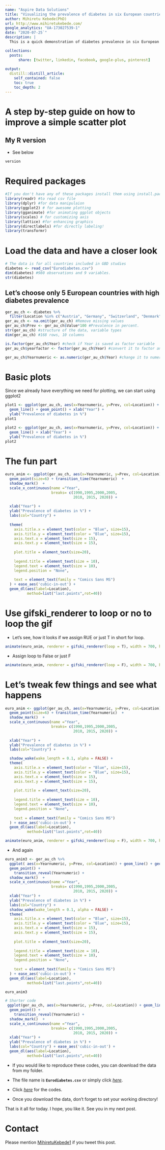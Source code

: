 ```yaml
---
name: "Aspire Data Solutions"
title: "Visualizing the prevalence of diabetes in six European countries, 1990-2017"
author: Mihiretu Kebede(PhD)
url: http://www.mihiretukebede.com/ 
google_analytics: "UA-173027539-1"
date: "2020-07-25`"
description: |
  This is a quick demonstration of diabetes prevalence in six European countries. The data are from the the Institute of Health Metrics and Evaluation (IHME).  

collections:
  posts:
      share: [twitter, linkedin, facebook, google-plus, pinterest]
      
output:
  distill::distill_article:
    self_contained: false
    toc: true
    toc_depth: 2
---
```


<link rel="stylesheet" href="styles.css" type="text/css">

# A step by-step guide on how to improve a simple scatter plot 

## My R version
- See below 

```r
version
```

# Required packages
```r
#If you don't have any of these packages install them using install.packages("pakage)
library(readr) #to read csv file
library(dplyr) #for data manipulaion 
library(ggplot2) # for awesome plotting
library(gganimate) #for animating ggplot objects
library(scales) # for customizing axis 
library(lattice) #for enhancing graphics
library(directlabels) #for directly labeling!
library(transformr)
```

# Load the data and have a closer look 

```r
# The data is for all countries included in GBD studies
diabetes <- read_csv("Eurodiabetes.csv") 
dim(diabetes) #980 observations and 9 variables. 
str(diabetes) 
```

## Let's choose only 5 European countries with high diabetes prevalence

```r
ger_au_ch <- diabetes %>% 
  filter(Location %in% c("Austria", "Germany", "Switzerland", "Denmark", "Portugal", "Finland")) 
ger_au_ch <- na.omit(ger_au_ch) #Remove missing values
ger_au_ch$Prev <- ger_au_ch$Value*100 #Prevalence in percent. 
str(ger_au_ch) #structure of the data, variable types
dim(ger_au_ch) #168 rows, 10 columns 

is.factor(ger_au_ch$Year) #check if Year is saved as factor variable
ger_au_ch$yearfactor <- factor(ger_au_ch$Year) #convert it to factor and save it as Yearfactor

ger_au_ch$Yearnumeric <- as.numeric(ger_au_ch$Year) #change it to numeric and save it as Year Numeric
```
#  Basic plots
Since we already have everything we need for plotting, we can start using ggplot2

```r
plot1 <- ggplot(ger_au_ch, aes(x=Yearnumeric, y=Prev, col=Location)) + 
  geom_line() + geom_point() + xlab("Year") +
  ylab("Prevalence of diabetes in %") 
plot1
```


```r
plot2 <- ggplot(ger_au_ch, aes(x=Yearnumeric, y=Prev, col=Location)) + 
  geom_line() + xlab("Year") +
  ylab("Prevalence of diabetes in %") 
plot2
```

# The fun part

```r
euro_anim <- ggplot(ger_au_ch, aes(x=Yearnumeric, y=Prev, col=Location)) + 
  geom_point(size=6) + transition_time(Yearnumeric)  +
  shadow_mark()  +  
  scale_x_continuous(name ="Year",
                     breaks= c(1990,1995,2000,2005, 
                               2010, 2015, 2020)) +
  
  xlab("Year") +
  ylab("Prevalence of diabetes in %") +
  labs(col="Country") + 
  
  theme(
    axis.title.x = element_text(color = "Blue", size=15),
    axis.title.y = element_text(color = "Blue", size=15),
    axis.text.x = element_text(size = 15),
    axis.text.y = element_text(size = 15),
    
    plot.title = element_text(size=20),
    
    legend.title = element_text(size = 10),
    legend.text = element_text(size = 10),
    legend.position = "None",
    
    text = element_text(family = "Comics Sans MS")
  ) + ease_aes('cubic-in-out') +
  geom_dl(aes(label=Location),
          method=list("last.points",rot=40)) 

```

# Use gifski_renderer to loop or no to loop the gif 
- Let's see, how it looks if we assign RUE or just T in short for loop.

```r
animate(euro_anim, renderer = gifski_renderer(loop = T), width = 700, height = 700, duration = 15) # when you assign loop=TRUE or just T, the gif starts playing again 
```

- Assign loop to False or just F
```r
animate(euro_anim, renderer = gifski_renderer(loop = F), width = 700, height = 700, duration = 15) # when you assign loop=TRUE or just F, the gif stops looping. It only plays once. Refresh if you want to see again  
```

# Let's tweak few things and see what happens
```r

euro_anim <- ggplot(ger_au_ch, aes(x=Yearnumeric, y=Prev, col=Location)) + 
  geom_point(size=6) + transition_time(Yearnumeric)  +
  shadow_mark()  +  
  scale_x_continuous(name ="Year",
                     breaks= c(1990,1995,2000,2005, 
                               2010, 2015, 2020)) +
  
  xlab("Year") +
  ylab("Prevalence of diabetes in %") +
  labs(col="Country") + 

  shadow_wake(wake_length = 0.1, alpha = FALSE) +
  theme(
    axis.title.x = element_text(color = "Blue", size=15),
    axis.title.y = element_text(color = "Blue", size=15),
    axis.text.x = element_text(size = 15),
    axis.text.y = element_text(size = 15),
    
    plot.title = element_text(size=20),
    
    legend.title = element_text(size = 10),
    legend.text = element_text(size = 10),
    legend.position = "None",
    
    text = element_text(family = "Comics Sans MS")
  ) + ease_aes('cubic-in-out') +
  geom_dl(aes(label=Location),
          method=list("last.points",rot=40)) 

animate(euro_anim, renderer = gifski_renderer(loop = F), width = 700, height = 700, duration = 15)

```

- And again 
```r
euro_anim3 <- ger_au_ch %>% 
  ggplot( aes(x=Yearnumeric, y=Prev, col=Location)) + geom_line() + geom_line() +
  geom_point() +
    transition_reveal(Yearnumeric) + 
  shadow_mark()  +  
  scale_x_continuous(name ="Year",
                     breaks= c(1990,1995,2000,2005, 
                               2010, 2015, 2020)) +
  xlab("Year") +
  ylab("Prevalence of diabetes in %") +
  labs(col="Country") + 
  shadow_wake(wake_length = 0.1, alpha = FALSE) +
  theme(
    axis.title.x = element_text(color = "Blue", size=15),
    axis.title.y = element_text(color = "Blue", size=15),
    axis.text.x = element_text(size = 15),
    axis.text.y = element_text(size = 15),
    
    plot.title = element_text(size=20),
    
    legend.title = element_text(size = 10),
    legend.text = element_text(size = 10),
    legend.position = "None",
    
    text = element_text(family = "Comics Sans MS")
  ) + ease_aes('cubic-in-out') +
  geom_dl(aes(label=Location),
          method=list("last.points",rot=40))

euro_anim3  
```

```r
# Shorter code
 ggplot(ger_au_ch, aes(x=Yearnumeric, y=Prev, col=Location)) + geom_line() + geom_line() +
  geom_point() +
    transition_reveal(Yearnumeric) + 
  shadow_mark()  +  
  scale_x_continuous(name ="Year",
                     breaks= c(1990,1995,2000,2005, 
                               2010, 2015, 2020)) +
  xlab("Year") +
  ylab("Prevalence of diabetes in %") +
  labs(col="Country") + ease_aes('cubic-in-out') +
  geom_dl(aes(label=Location),
          method=list("last.points",rot=40))
```
 
- If you would like to reproduce these codes, you can download the data from my folder. 
- The file name is **`Eurodiabetes.csv`** or simply click  [*here*](https://github.com/Mihiretukebede/mihiretukebede.gitlub.io/blob/master/_posts/2020-07-25-2020-07-25-diabetesprevalenceeurope/Eurodiabetes.csv). 
- Click [*here*](https://github.com/Mihiretukebede/mihiretukebede.gitlub.io/blob/master/_posts/2020-07-25-2020-07-25-diabetesprevalenceeurope/2020-07-25-diabetesprevalenceeurope.Rmd) for the codes. 

- Once you download the data, don't forget to set your working directory!

That is it all for today. I hope, you like it. See you in my next post.

# Contact 
Please mention [MihiretuKebede1](https://twitter.com/MihiretuKebede1) if you tweet this post.

